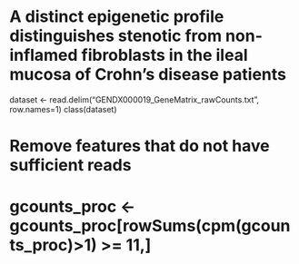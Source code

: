 # A distinct epigenetic profile distinguishes stenotic from non-inflamed fibroblasts in the ileal mucosa of Crohn’s disease patients

dataset <- read.delim("GENDX000019_GeneMatrix_rawCounts.txt", row.names=1)
class(dataset)

# Remove features that do not have sufficient reads
# gcounts_proc <- gcounts_proc[rowSums(cpm(gcounts_proc)>1) >= 11,]
